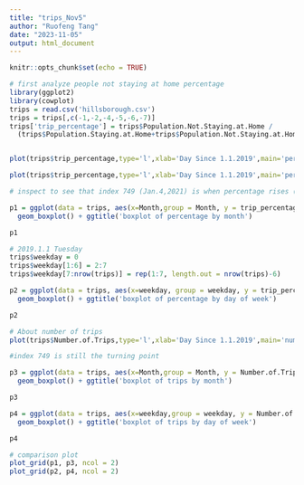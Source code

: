 ---
title: "trips_Nov5"
author: "Ruofeng Tang"
date: "2023-11-05"
output: html_document
---

```{r setup, include=FALSE}
knitr::opts_chunk$set(echo = TRUE)
```

```{r}
# first analyze people not staying at home percentage
library(ggplot2)
library(cowplot)
trips = read.csv('hillsborough.csv')
trips = trips[,c(-1,-2,-4,-5,-6,-7)]
trips['trip_percentage'] = trips$Population.Not.Staying.at.Home /
  (trips$Population.Staying.at.Home+trips$Population.Not.Staying.at.Home)


plot(trips$trip_percentage,type='l',xlab='Day Since 1.1.2019',main='percentage of people traveling')

plot(trips$trip_percentage,type='l',xlab='Day Since 1.1.2019',main='percentage of people traveling',xlim=c(700,800))

# inspect to see that index 749 (Jan.4,2021) is when percentage rises (post Covid?)

p1 = ggplot(data = trips, aes(x=Month,group = Month, y = trip_percentage)) +
  geom_boxplot() + ggtitle('boxplot of percentage by month')

p1

# 2019.1.1 Tuesday
trips$weekday = 0
trips$weekday[1:6] = 2:7
trips$weekday[7:nrow(trips)] = rep(1:7, length.out = nrow(trips)-6)

p2 = ggplot(data = trips, aes(x=weekday, group = weekday, y = trip_percentage)) +
  geom_boxplot() + ggtitle('boxplot of percentage by day of week')

p2
```

```{r}
# About number of trips
plot(trips$Number.of.Trips,type='l',xlab='Day Since 1.1.2019',main='number of trips')

#index 749 is still the turning point

p3 = ggplot(data = trips, aes(x=Month,group = Month, y = Number.of.Trips)) +
  geom_boxplot() + ggtitle('boxplot of trips by month')

p3

p4 = ggplot(data = trips, aes(x=weekday,group = weekday, y = Number.of.Trips)) +
  geom_boxplot() + ggtitle('boxplot of trips by day of week')

p4

# comparison plot
plot_grid(p1, p3, ncol = 2)
plot_grid(p2, p4, ncol = 2)
```